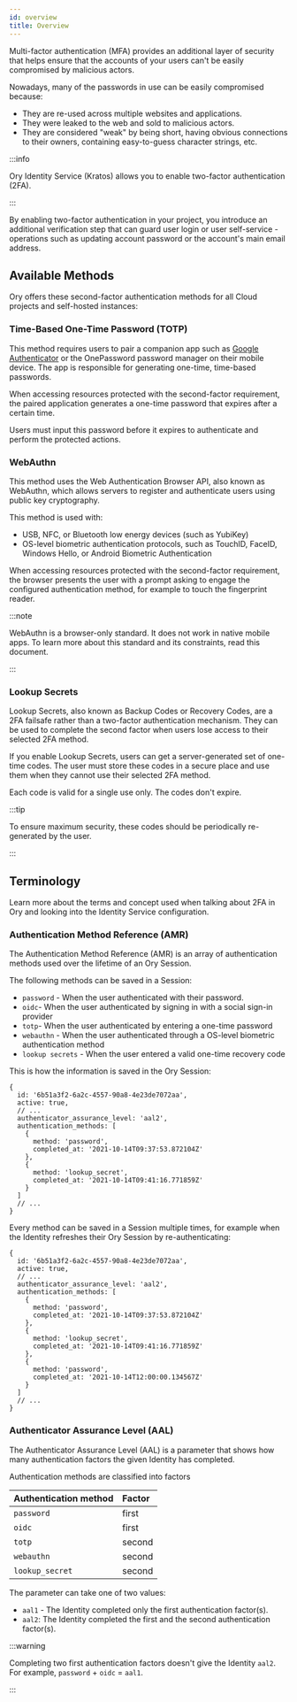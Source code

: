 ```yaml
---
id: overview
title: Overview
---
```


Multi-factor authentication (MFA) provides an additional layer of security that helps 
ensure that the accounts of your users can't be easily compromised by malicious actors. 

Nowadays, many of the passwords in use can be easily compromised because: 

- They are re-used across multiple websites and applications. 
- They were leaked to the web and sold to malicious actors. 
- They are considered "weak" by being short, having obvious connections 
to their owners, containing easy-to-guess character strings, etc. 

:::info

Ory Identity Service (Kratos) allows you to enable two-factor authentication (2FA).

:::

By enabling two-factor authentication in your project, you introduce an additional 
verification step that can guard user login or user self-service - operations such 
as updating account password or the account's main email address.

## Available Methods

Ory offers these second-factor authentication methods for all Cloud projects
and self-hosted instances: 

### Time-Based One-Time Password (TOTP)

This method requires users to pair a companion app such as [Google Authenticator](https://g.co/kgs/YgRFR5)
or the OnePassword password manager on their mobile device. The app is responsible 
for generating one-time, time-based passwords.

When accessing resources protected with the second-factor requirement, the paired 
application generates a one-time password that expires after a certain time. 

Users must input this password before it expires to authenticate and perform the protected actions. 

### WebAuthn

This method uses the Web Authentication Browser API, also known as WebAuthn, which
allows servers to register and authenticate users using public key cryptography.

This method is used with: 

- USB, NFC, or Bluetooth low energy devices (such as YubiKey)
- OS-level biometric authentication protocols, such as TouchID,
FaceID, Windows Hello, or Android Biometric Authentication

When accessing resources protected with the second-factor requirement, 
the browser presents the user with a prompt asking to engage the configured 
authentication method, for example to touch the fingerprint reader. 

:::note

WebAuthn is a browser-only standard. It does not work in native mobile apps. To learn
more about this standard and its constraints, read this document.

:::

### Lookup Secrets

Lookup Secrets, also known as Backup Codes or Recovery Codes, are a 2FA failsafe 
rather than a two-factor authentication mechanism. They can be used to complete
the second factor when users lose access to their selected 2FA method. 

If you enable Lookup Secrets, users can get a server-generated set of one-time
codes. The user must store these codes in a secure place and use them when they
cannot use their selected 2FA method. 

Each code is valid for a single use only. The codes don't expire. 

:::tip

To ensure maximum security, these codes should be periodically re-generated 
by the user. 

:::

## Terminology

Learn more about the terms and concept used when talking about 2FA in Ory 
and looking into the Identity Service configuration.

### Authentication Method Reference (AMR)

The Authentication Method Reference (AMR) is an array of authentication methods
used over the lifetime of an Ory Session. 

The following methods can be saved in a Session: 

- `password` - When the user authenticated with their password. 
- `oidc`- When the user authenticated by signing in with a social sign-in provider
- `totp`- When the user authenticated by entering a one-time password 
- `webauthn` - When the user authenticated through a OS-level biometric authentication method
- `lookup secrets` - When the user entered a valid one-time recovery code

This is how the information is saved in the Ory Session: 

```json5 title="Sample Ory Session JSON Payload"
{
  id: '6b51a3f2-6a2c-4557-90a8-4e23de7072aa',
  active: true,
  // ...
  authenticator_assurance_level: 'aal2',
  authentication_methods: [
    {
      method: 'password',
      completed_at: '2021-10-14T09:37:53.872104Z'
    },
    {
      method: 'lookup_secret',
      completed_at: '2021-10-14T09:41:16.771859Z'
    }
  ]
  // ...
}
```

Every method can be saved in a Session multiple times, for example when the
Identity refreshes their Ory Session by re-authenticating:

```json5 title="Sample Ory Session JSON Payload"
{
  id: '6b51a3f2-6a2c-4557-90a8-4e23de7072aa',
  active: true,
  // ...
  authenticator_assurance_level: 'aal2',
  authentication_methods: [
    {
      method: 'password',
      completed_at: '2021-10-14T09:37:53.872104Z'
    },
    {
      method: 'lookup_secret',
      completed_at: '2021-10-14T09:41:16.771859Z'
    },
    {
      method: 'password',
      completed_at: '2021-10-14T12:00:00.134567Z'
    }
  ]
  // ...
}
```

### Authenticator Assurance Level (AAL)

The Authenticator Assurance Level (AAL) is a parameter that shows how many authentication
factors the given Identity has completed. 

Authentication methods are classified into factors

|  Authentication method 	|  Factor 	|
|:---	|:---	|
|  `password` 	|  first	|
|  `oidc`	|  first 	|
|  `totp` | second |
|  `webauthn` | second |
| `lookup_secret` | second | 

The parameter can take one of two values:

  - `aal1` - The Identity completed only the first authentication factor(s).
  - `aal2`: The Identity completed the first and the second authentication factor(s).

:::warning

Completing two first authentication factors doesn't give the Identity `aal2`. 
For example, `password` + `oidc` = `aal1`.

:::